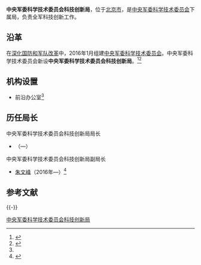 {{Infobox PRCG
|color = darkgreen
|机构名称 = 中央军委科学技术委员会科技创新局
|上级机构 = [[中央军委科学技术委员会|中央军委科学技术委员会]]
|机构类型 = 中央军委科学技术委员会下属局
|军事级别 = 
|标志1 = China Emblem PLA.svg
|标志1说明 = [[中国人民解放军军徽|中国人民解放军军徽]]
|职位1 = 局长
|人员1 = 
|衔级1 = 
|职位2 = 
|人员2 =
|职位3 =
|人员3 =
|职位4 =
|人员4 =
|地址1 = [[北京市|北京市]]
|成立时间 = 2016年
|a=
|b=
|c=
|d=
|E=
|e=
}}

'''中央军委科学技术委员会科技创新局'''，位于[[北京市|北京市]]，是[[中央军委科学技术委员会|中央军委科学技术委员会]]下属局，负责全军科技创新工作。

==沿革==
在[[深化国防和军队改革|深化国防和军队改革]]中，2016年1月组建[[中央军委科学技术委员会|中央军委科学技术委员会]]。中央军委科学技术委员会新设'''中央军委科学技术委员会科技创新局'''。<ref>{{Cite web |url=http://www.0595jk.cn/hyxw/225091.html |title=歼-10之父遗体告别 习近平胡锦涛等13名新老常委致哀，中国监控行业协会，2016-08-26 |accessdate=2016-09-16 |archive-date=2016-09-17 |archive-url=https://archive.is/20160917182625/http://www.0595jk.cn/hyxw/225091.html |dead-url=no }}</ref><ref name=kjb>{{Cite web |url=http://www.normat.com.cn/news/?1635.html |title=科技部张晓原司长到材料院调研，中国兵器工业集团北方材料科学与工程研究院有限公司，2016-04-28 |accessdate=2016-09-16 |archive-date=2017-09-04 |archive-url=https://web.archive.org/web/20170904203608/http://www.normat.com.cn/news/?1635.html |dead-url=no }}</ref>

==机构设置==
*前沿办公室<ref name=kjb/>

==历任局长==
{{col-begin}}
{{col-2}}
; 中央军委科学技术委员会科技创新局局长
*[[]]（—）

{{col-2}}
; 中央军委科学技术委员会科技创新局副局长
*[[朱文峰|朱文峰]]（2016年—）<ref>{{Cite web|url = http://www.shmh.gov.cn/sites/minhang/InfoPrint.aspx?infoId=5707d75a-c80d-4dfd-81be-be9324178142|title = 中央军委科技委创新局领导一行到闵行区调研|author = |date = 2017-09-05|publisher = 闵行区科学技术委员会|language = |accessdate = |quote = |archive-url = https://web.archive.org/web/20171201035119/http://www.shmh.gov.cn/sites/minhang/InfoPrint.aspx?infoId=5707d75a-c80d-4dfd-81be-be9324178142|archive-date = 2017-12-01|dead-url = yes}}</ref>

{{col-end}}

== 参考文献 ==
{{Reflist}}

{{-}}
{{中央军委|属}}

[[Category:中央军委科学技术委员会科技创新局|]]

{{军事小作品}}